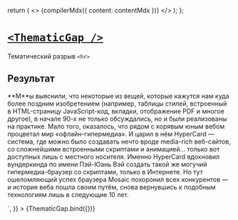 
<Meta title="Post/ThematicGap" decorators={[GridDecorator]}/>

  return (
    <>
      {compilerMdx({ content: contentMdx })}
    </>
  );
};

# [`<ThematicGap />`](http://s.csssr.ru/UJ4QCUXM4/2021-05-13-15-48-40.jpg)

Тематический разрыв `<hr>`

## Результат

<Canvas>
  <Story
    name="Default"
    args={{
      contentMdx: `
## Lorem Ipsum\n
---\n
<p>**М**ы выяснили, что некоторые из вещей, которые кажутся нам куда более поздним изобретением (например, таблицы стилей, встроенный в HTML-страницу JavaScript-код, вкладки, отображение PDF и многое другое), в начале 90-х не только обсуждались, но и были реализованы на практике. Мало того, оказалось, что рядом с корявым юным вебом процветал мир «офлайн-гипермедиа». И царил в нём HyperCard — система, где можно было создавать нечто вроде media-rich веб-сайтов, со сложнейшими встроенными скриптами и анимацией… только вот доступных лишь с местного носителя. Именно HyperCard вдохновил вундеркинда по имени Пэй-Юань Вэй создать такой же могучий гипермедиа-браузер со скриптами, только в Интернете. Но тут ошеломляющий успех браузера Mosaic похоронил всех конкурентов — и история веба пошла своим путём, снова вернувшись к подобным технологиям лишь в следующие 10 лет.</p>
`,
    }}
  >
    {ThematicGap.bind({})}
  </Story>
</Canvas>
